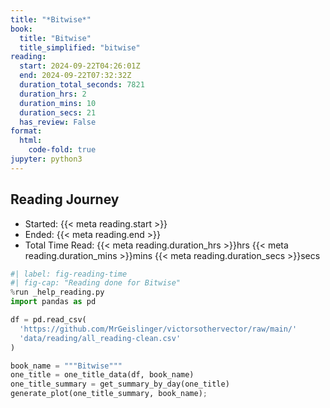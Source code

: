 ```yaml
---
title: "*Bitwise*"
book:
  title: "Bitwise"
  title_simplified: "bitwise"
reading:
  start: 2024-09-22T04:26:01Z
  end: 2024-09-22T07:32:32Z
  duration_total_seconds: 7821
  duration_hrs: 2
  duration_mins: 10
  duration_secs: 21
  has_review: False
format:
  html:
    code-fold: true
jupyter: python3
---
```


## Reading Journey

* Started: {{< meta reading.start >}}
* Ended: {{< meta reading.end >}}
* Total Time Read: {{< meta reading.duration_hrs >}}hrs {{< meta reading.duration_mins >}}mins {{< meta reading.duration_secs >}}secs

```python
#| label: fig-reading-time
#| fig-cap: "Reading done for Bitwise"
%run _help_reading.py
import pandas as pd

df = pd.read_csv(
  'https://github.com/MrGeislinger/victorsothervector/raw/main/'
  'data/reading/all_reading-clean.csv'
)

book_name = """Bitwise"""
one_title = one_title_data(df, book_name)
one_title_summary = get_summary_by_day(one_title)
generate_plot(one_title_summary, book_name);
```
